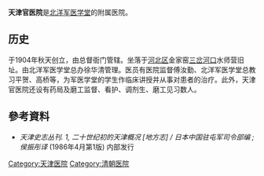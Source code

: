 {{Expand|time=2017-08-13T07:58:30+00:00}}
'''天津官医院'''是[[北洋军医学堂|北洋军医学堂]]的附属医院。

==历史==
于1904年秋天创立，由总督衙门管辖。坐落于[[河北区|河北区]]金家窑[[三岔河口|三岔河口]]水师营旧址。由北洋军医学堂总办徐华清管理。医员有医院监督傅汝勤、北洋军医学堂总教习平贺、高桥等，为军医学堂的学生作临床讲授并从事对患者的治疗。此外，天津官医院还设有药局及磨工监督、看护、调剂生、磨工见习数人。

==參考資料==
{{refbegin}}
*''天津史志丛刊. 1, 二十世纪初的天津概况 [地方志] / 日本中国驻屯军司令部编 ; 侯振彤译'' (1986年4月第1版)  内部发行
{{refend}}

{{天津近代历史文化专题|state=collapsed}}
{{Hospital-stub}}

[[Category:天津医院|Category:天津医院]]
[[Category:清朝医院|Category:清朝医院]]